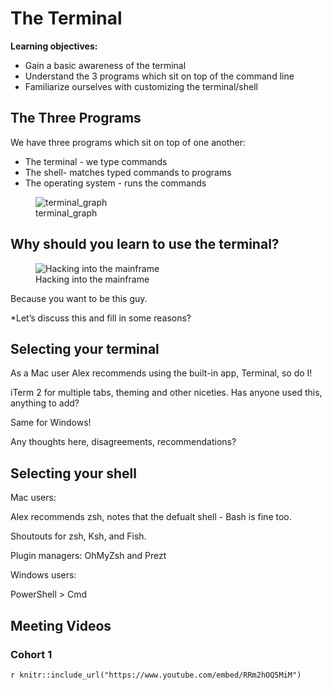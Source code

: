 # The Terminal

**Learning objectives:**

- Gain a basic awareness of the terminal
- Understand the 3 programs which sit on top of the command line
- Familiarize ourselves with customizing the terminal/shell

## The Three Programs

We have three programs which sit on top of one another:

-   The terminal - we type commands
-   The shell- matches typed commands to programs
-   The operating system - runs the commands 


![terminal_graph](images/terminal_graph_book.png)

## Why should you learn to use the terminal?

![Hacking into the mainframe](images/terminal_bond_hacker.jpeg)

Because you want to be this guy.

*Let's discuss this and fill in some reasons?

## Selecting your terminal

As a Mac user Alex recommends using the built-in app, Terminal, so do I!

iTerm 2 for multiple tabs, theming and other niceties. Has anyone used this, anything to add?

Same for Windows! 

Any thoughts here, disagreements, recommendations?

## Selecting your shell

Mac users: 

Alex recommends  zsh, notes that the defualt shell - Bash is fine too.

Shoutouts for zsh, Ksh, and Fish.

Plugin managers: OhMyZsh and Prezt

Windows users:

PowerShell > Cmd


## Meeting Videos {-}

### Cohort 1 {-}

`r knitr::include_url("https://www.youtube.com/embed/RRm2hOQ5MiM")`
